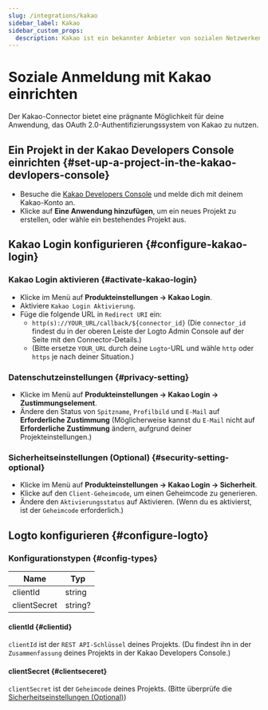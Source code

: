 ```yaml
---
slug: /integrations/kakao
sidebar_label: Kakao
sidebar_custom_props:
  description: Kakao ist ein bekannter Anbieter von sozialen Netzwerken in Südkorea.
---
```



# Soziale Anmeldung mit Kakao einrichten

Der Kakao-Connector bietet eine prägnante Möglichkeit für deine Anwendung, das OAuth 2.0-Authentifizierungssystem von Kakao zu nutzen.

<GuideTip />

## Ein Projekt in der Kakao Developers Console einrichten \{#set-up-a-project-in-the-kakao-devlopers-console}

- Besuche die [Kakao Developers Console](https://developers.kakao.com/console/app) und melde dich mit deinem Kakao-Konto an.
- Klicke auf **Eine Anwendung hinzufügen**, um ein neues Projekt zu erstellen, oder wähle ein bestehendes Projekt aus.

## Kakao Login konfigurieren \{#configure-kakao-login}

### Kakao Login aktivieren \{#activate-kakao-login}

- Klicke im Menü auf **Produkteinstellungen -> Kakao Login**.
- Aktiviere `Kakao Login Aktivierung`.
- Füge die folgende URL in `Redirect URI` ein:
  - `http(s)://YOUR_URL/callback/${connector_id}` (Die `connector_id` findest du in der oberen Leiste der Logto Admin Console auf der Seite mit den Connector-Details.)
  - (Bitte ersetze `YOUR_URL` durch deine `Logto`-URL und wähle `http` oder `https` je nach deiner Situation.)

### Datenschutzeinstellungen \{#privacy-setting}

- Klicke im Menü auf **Produkteinstellungen -> Kakao Login -> Zustimmungselement**.
- Ändere den Status von `Spitzname`, `Profilbild` und `E-Mail` auf **Erforderliche Zustimmung** (Möglicherweise kannst du `E-Mail` nicht auf **Erforderliche Zustimmung** ändern, aufgrund deiner Projekteinstellungen.)

### Sicherheitseinstellungen (Optional) \{#security-setting-optional}

- Klicke im Menü auf **Produkteinstellungen -> Kakao Login -> Sicherheit**.
- Klicke auf den `Client-Geheimcode`, um einen Geheimcode zu generieren.
- Ändere den `Aktivierungsstatus` auf Aktivieren. (Wenn du es aktivierst, ist der `Geheimcode` erforderlich.)

## Logto konfigurieren \{#configure-logto}

### Konfigurationstypen \{#config-types}

| Name         | Typ     |
| ------------ | ------- |
| clientId     | string  |
| clientSecret | string? |

#### clientId \{#clientid}

`clientId` ist der `REST API-Schlüssel` deines Projekts.
(Du findest ihn in der `Zusammenfassung` deines Projekts in der Kakao Developers Console.)

#### clientSecret \{#clientseceret}

`clientSecret` ist der `Geheimcode` deines Projekts.
(Bitte überprüfe die [Sicherheitseinstellungen (Optional)](#security-setting-optional))
